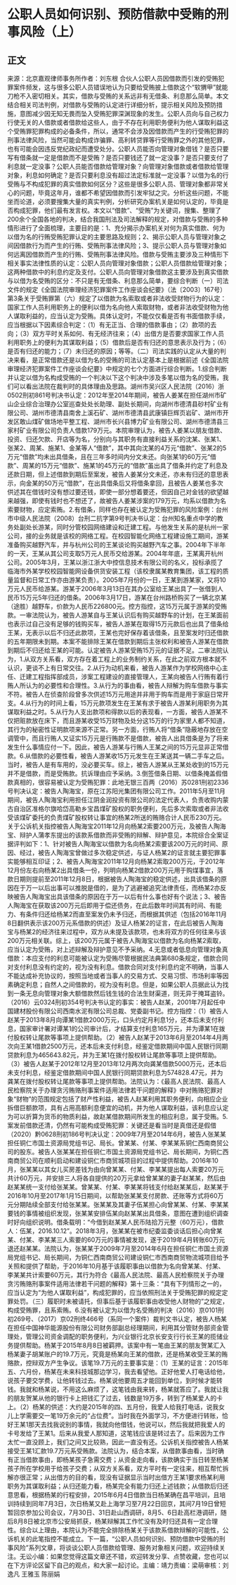 # 公职人员如何识别、预防借款中受贿的刑事风险（上）
## 正文
来源：北京嘉观律师事务所作者：刘东根 合伙人公职人员因借款而引发的受贿犯罪案件频发，这与很多公职人员错误地认为只要给受贿披上借款这个“软猬甲”就能刀枪不入密切相关。其实，借款与受贿的关系远非有无借条、利息那么简单。本文结合相关司法判例，对借款与受贿的认定进行详细分析，提示相关风险及预防措施，意图减少因无知无畏而坠入受贿犯罪深渊现象的发生。公职人员向与自己权力行使无关的人借款或者借款给这些人，由于不存在利用职务便利为他人谋取利益这个受贿罪犯罪构成的必备条件，所以，通常不会涉及因借款而产生的行受贿犯罪的刑事法律风险，当然可能会构成诈骗罪、高利转贷罪等行受贿罪之外的其他犯罪，也有可能会因违反党纪政纪而遭受处分。公职人员能否向管理对象借钱？是否只要写有借条就一定是借款而不是受贿？是否只要钱还了就一定没事？是否只要支付了利息就一定没事？公职人员能否借款给管理对象？向管理对象借款或者借款给管理对象，利息如何确定？是否只要利息没有超过法定标准就一定没事？以借为名的行受贿与不构成犯罪的真实借款如何区分？这些是很多公职人员、管理对象都非常关心的问题，毕竟这年月，谁都不希望因借款而引发牢狱之灾。分析这些问题，不能坐而论道，必须要搜集大量的真实判例，分析研究办案机关是如何认定的，毕竟是否构成犯罪，他们最有发言权。本文以“借款”、“受贿”为关键词，搜集、整理了200余个全国各地的判决，结合我国刑法及司法解释的规定，对借款与受贿的多种情形进行了全面梳理，主要目的是：1、充分揭示办案机关对何为真实借款、何为以借为名的行贿受贿犯罪认定的主要思路及规则；2、揭示公职人员与管理对象之间因借款行为而产生的行贿、受贿刑事法律风险；3、提示公职人员与管理对象如何远离因借款而产生的行贿、受贿刑事法律风险。借款与受贿主要涉及三种情形下相关事实法律性质的认定：公职人员向管理对象借款；公职人员借款给管理对象；这两种借款中的利息约定及支付。公职人员向管理对象借款这主要涉及到真实借款与以借为名受贿的区分：不只是有无借条、利息那么简单，要综合判断（一）司法文件的规定《全国法院审理经济犯罪案件工作座谈会纪要》（法〔2003〕167号）第3条关于受贿罪第（六）规定了以借款为名索取或者非法收受财物行为的认定：国家工作人员利用职务上的便利以借为名向他人索取财物，或者非法收受财物为他人谋取利益的，应当认定为受贿。具体认定时，不能仅仅看是否有书面借款手续，应当根据以下因素综合判定：（1）有无正当、合理的借款事由；（2）款项的去向；（3）双方平时关系如何、有无经济往来；（4）出借方是否要求国家工作人员利用职务上的便利为其谋取利益；（5）借款后是否有归还的意思表示及行为；（6）是否有归还的能力；（7）未归还的原因；等等。（二）司法实践的认定从大量的判决来看，是正常借款还是以借为名的受贿的司法认定基本上是根据前述《全国法院审理经济犯罪案件工作座谈会纪要》中规定的七个方面进行综合判断。1.综合判断并认定以借为名构成受贿的一个判决以下这个判决中涉及多笔以借为名的受贿，我们可以看出法院在裁判时的具体理由及思路。湖州市吴兴区人民法院（2016）浙0502刑初861号判决书认定：2012年至2014年期间，被告人姜某在担任湖州市矿山企业综合治理办公室巡查处处长助理、副处长期间，向湖州市德清县砂村矿业有限公司、湖州市德清县南舍上溪石矿、湖州市德清县武康镇巨辉页岩矿、湖州市开发区敢山煤矿做场地平整工程、湖州市长兴县博力矿业有限公司、湖州市德清县三家村矿业有限公司负责人借款179万元。本院审理认为，被告人姜某以朋友借款、投资、归还欠款、开店等为名，分别向与其职务有直接利益关系的沈某、张某1、张某2、周某、施某1、金某等人“借款”，其中其向沈某的4万元“借款”、张某2的5万元“借款”均未出具借条，且在三年多时间内分文未还。向张某1的60万元“借款”、周某的15万元“借款”、施某1的45万元的“借款”虽出具了借条并约定了利息及还款日期，但上述借款到期后至案发，被告人姜某分文未还，亦未有归还的意思表示，向金某的50万元“借款”，在出具借条后又将借条拿回，且被告人姜某也多次供述其在借钱时没有想过要还钱，即使一部分想着要还，但因自己对金钱的欲望越来越强，即使有钱时也不想还了，故被告人姜某涉案的179万元，均系以借款为名索要财物，应定索贿。2.有借条，同样也存在被认定为受贿犯罪的风险案例：台州市中级人民法院（2008）台刑二抗字第9号判决书认定：台州知名重点中学的教务处副处长游某，同时分管校园网络建设和迁建工程。与他发生关系的是杭州一家公司，接的业务就是该校的网络工程。在校园智能化网络工程建设施工期间，游某准备购买越野汽车，并与杭州公司的王某谈论购买越野汽车之事。2004年下半年的一天，王某从其公司支取5万元人民币交给游某。2004年年底，王某离开杭州公司。2005年3月，王某以浙江浙大中控信息技术有限公司的名义，投标承揽了临海市外某学校校园智能网设备供货安装工程（该校隶属某教育集团，该工程的质量监督和日常工作亦由游某负责）。2005年7月份的一日，王某到游某家，又将10万元人民币给游某。游某于2006年3月13日在其办公室给王某出具了一张借到人民币15万元5年归还的借条。2006年3月17日，游某在台州路桥购买了一辆北京某（途胜）越野车，价款为人民币226800元。控方指控，这15万元属于游某的受贿款。一审法院认为，被告人游某自与王某认识后有购买越野车的计划，在王某面前也表示过自己没有足够的钱购买车，被告人游某在取得15万元款后也出具了借条给王某，无表示以后不归还此款项，王某也完好保存着该借条，且至案发时归还借款的五年期限未到期。本案不能排除王某在借款到期后主张权利和被告人游某在借款到期后不归还给王某的可能。认定被告人游某受贿15万元的证据不足。二审法院认为，1.从双方关系看，双方存在着工程上的业务制约关系，在此之前双方根本就不认识，更谈不上有日常交往。2.从行为动机来看，被告人游某作为学校网络中心主任、迁建工程指挥部成员，涉案工程建设的直接管理人，王某向被告人行贿有着行贿人所认为的必要性和合理性。3.从行为的事由看，被告人辩解为购车借款与事实不符。被告人在侦查阶段曾多次供述15万元用途并非用于购车而是用于家庭日常开支。4.从行为的时间上看，15万元款项发生在王某有求于被告人游某利用职务为其谋取利益之时。5.从行为人支出款项和得款以后的表现看，一方面，被告人游某不仅把赃款放在床下，而且游某收受15万财物及处分这15万的行为家里人都不知道，其行为的秘密性证明款项来源不正常。另一方面，行贿人将“借条”隐蔽地存放在空调管中，而且行贿人又证实15万元是行贿款不是借款，被告人出具借条是为了将来发生什么事情应付一下。因此，被告人游某与行贿人王某之间的15万元显非正常借款。6.从借款的必要性看，被告人游某收15万元发生在王某送其一辆二手车之后。当时，被告人是有车用的，没必要买车。综上，被告人游某从王某处收到的15万元并不是借款，而是受贿款。抗诉理由应予采纳。3.倒签借条日期、以借条掩盖假借款真相的，很容易被认定为受贿犯罪：此地无银三百两（2016）苏0281刑初2336号判决认定：被告人陶海宝，原在江苏阳光集团有限公司工作。2011年5月至11月期间，被告人陶海宝利用担任江阴金润投资有限公司的法定代表人，负责收购内蒙古自治区准格尔旗哈岱高勒乡宝昌煤矿股权的职务便利，先后多次索取或者非法收受该煤矿委托的负责煤矿股权转让事宜的杨某2所送的贿赂合计人民币230万元。关于公诉机关指控被告人陶海宝2011年12月向杨某2索要200万元，及被告人陶海宝、辩护人蒲孝东提出的该款系借款而非受贿的辩解、辩护意见，本院综合全案证据评判如下：1、针对被告人陶海宝以借款为名向杨某2索要该200万元的时间、原因、经过，被告人陶海宝曾做过多次稳定供述，与证人杨某2的证言就主要犯罪事实能够相互印证；2、被告人陶海宝2011年12月向杨某2索取200万元，于2012年12月份左右向杨某2出具借条一份，列明向杨某2借款200万元用于购煤事宜，落款日期则提前至2011年12月8日，根据被告人陶海宝的稳定供述，出具该借条的原因在于万一以后出事可以推脱是借的，是为了逃避被追究法律责任，而杨某2亦反映被告人陶海宝出具该借条的原因在于万一以后有什么事也好有个说法；3、被告人陶海宝在获取该200万元后即用于偿还债务，在此后数年时间其有时间、有能力、有条件归还给杨某2而直至案发仍未予归还，而根据其供述（包括2016年11月8日翻供表示该200万元系借款的供述）及证人杨某2的证言，在此后被告人陶海宝与杨某2的经济往来过程中，双方从未提及该款项，也未将双方的任何往来与该200万元相关联。综上，该200万元属于被告人陶海宝以借款为名向杨某2索取，应当认定为受贿，对上述辩解及辩护意见不予采纳。4.无息或者低息向管理对象真借款：本应支付的利息可能被认定为受贿尽管根据民法典第680条规定，借款合同对支付利息没有约定的，视为没有利息。借款合同对支付利息约定不明确，当事人不能达成补充协议的，按照当地或者当事人的交易方式、交易习惯、市场利率等因素确定利息；自然人之间借款的，视为没有利息。但是，如果公职人员据此认为找到一条无息向管理对象大额借款然后钱生钱的合法生财渠道，则无异于掩耳盗铃。（2016）云0324刑初354号判决书认定的事实：被告人赵某，2001年7月起任中国建材股份有限公司西南水泥有限公司总裁、党委副书记。控方指控：（1）被告人赵某于2013年8月向谭某1借款2000万元，口头约定月利息1分，还本后未支付利息，国家审计署对谭某1的公司审计后，才结算支付利息165万元，并为谭某1在拨付股权转让尾款等事项上提供帮助。（2）被告人赵某于2013年6月至2014年4月两次向王某1借款2500万元，还本后未支付利息，经鉴定借款期间中国人民银行同期贷款利息为465643.82元，并为王某1在拨付股权转让尾款等事项上提供帮助。（3）被告人赵某于2012年12月至2013年12月两次向龚某借款5000万元，还本后未支付利息，经鉴定借款期间中国人民银行同期贷款利息为574828.47元，并为龚某在拨付股权转让尾款等事项上提供帮助。法院认为：《最高人民法院、最高人民检察院关于办理贪污贿赂刑事案件适用法律若干问题的解释》中对贿赂犯罪对象“财物”的范围规定包括了财产性利益，被告人赵某利用其职务便利，向相应企业拆借巨额款项，具有占用高额利息便宜的动机，并为他人谋取利益，该利息应认定为可以折算为货币的物质利益，故赵某借款期间所发生的相应利息，属于受贿。5.案发前借款还清，仍然有可能构成受贿犯罪：关键还是看当时是真借还是假借（2020）黔0628刑初186号判决认定：2009年7月至2014年6月，被告人张某某担任铜仁市国土资源局党组书记、局长。曾某某、付某、李某某系铜仁西南商贸公司的股东。被告人张某某在担任铜仁市国土资源局党组书记、局长期间，为铜仁西南商贸公司在顺利启动和建设铜仁市商贸城项目的过程中提供帮助。2016年10月，张某某以其女儿买房差钱为由向曾某某、付某、李某某提出每人索要20万元共计60万元，并安排三人将各自提供的20万元拿给曾某某的妻子赵某某，然后由赵某某统一支付给张某某。曾某某、付某、李某某将钱支付给赵某某后，赵某某于2016年10月至2017年1月15日期间，以帮助张某某支付房款、还账等方式将60万元分期陆续全部支付给张某某。张某某及其妻子伍某担心向曾某某、付某、李某某要钱的事情被组织发现，张某某安排伍某向赵某某出具借条，意图在遭到组织调查时好向组织说明。借条载明：“今借到赵某某人民币陆拾万元整（60万元），借款人：伍某，2016.10.12”。2018年3月，张某某在被市纪委监委谈话后担心向曾某某、付某、李某某三人索要的60万元的事情被发现，遂于2019年4月转账60万元退还赵某某。法院认为，张某某于2009年7月至2014年6月在担任铜仁市国土资源局党组书记、局长期间，为铜仁西南商贸公司建设铜仁市西南商贸物流城项目给予关照和提供了帮助，于2016年10月基于该履职事由以借款为名向曾某某、付某、李某某共计索要60万元，其行为符合《最高人民法院、最高人民检察院关于办理贪污贿赂刑事案件适用法律若干问题的解释》第十三条：“具有下列情形之一的，应当认定为“为他人谋取利益”，构成犯罪的，应当依照刑法关于受贿犯罪的规定定罪处罚。（三）履职时未被请托，但事后基于该履职事由收受他人财物的”之规定，构成受贿罪，且系索贿。6.没有被认定为以借为名受贿的判决（2016）京0101刑初269号、（2017）京02刑终466号（系同一个案件）裁判文书认定，被告人杨某在担任中国神华能源股份有限公司财务部副总经理期间，利用其分管财务部资金管理处，管理公司资金调配的职务便利，为兴业银行北京长安支行行长王某的揽储业务提供帮助。杨某于2015年8月8日被羁押。该案中有一笔由王某的朋友贺某汇入杨某妻子胡某账户的19.7万元，究竟是杨某向王某的借款，还是杨某收受王某的贿赂款，控辩双方产生争议。该笔19.7万元的主要事实是：（1）王某的证言：2015年五、六月份，杨某在未来科技城那边学习，我去看望他。正好他爱人打电话给他，说孩子要交学费，让他转钱过去。杨某说他要周五才能回到单位，到时候才能转钱。我就和杨某说，不用这么麻烦了，这笔钱由我来转，杨某就答应了。我就让我的朋友贺某从他的银行卡上把钱汇了过去，钱数是19万多，转到了杨某爱人的卡上。（2）杨某的供述：大约是2015年的四、五月份，我爱人给我打电话，说我女儿上学需要交一笔19万余元的“占位费”。当时我在外面学习，不方便进行转账，恰好王某1那天去找我说别的事情，我就向他借钱，他说可以，然后我就把我爱人的卡号发给了王某1。后来从我爱人那知道，这笔钱应该是转过去了。后来因为工作太忙一直没顾上，我们之间又比较熟，因此一直没有还。公诉机关指控被告人杨某接受王某1汇款19.7万元系受贿款。法院认为，结合本案，从借款事由看，当时确有正当借款事由，即杨某孩子急需交费；从资金走向看，该款确实于当日转至杨某孩子所在学校用于给孩子交费；从双方关系看，双方平时有一定往来，相互帮忙拆解亦很正常；从出借方的目的看，现没有证据显示当时出借方王某1要求杨某利用职务为其谋取利益；从归还能力看，杨某完全有能力归还上述钱款；从借款后归还意思看，根据杨某的行程安排，2015年6月4日借款当日杨某确在昌平培训，且培训持续到同年7月3日，次日杨某又赴上海学习至7月22日回京，其间7月19日曾短暂回京参加公司会议，7月30日、31日赴山西调研，8月5、6日赴高栏港调研，随后8月8日被北京市公安局抓获，杨某辩解其工作忙没有及时归还具有一定合理性。综合以上理由，本院认为不能完全排除杨某关于该款系借款辩解的可能性，公诉机关的此笔指控不能成立。下一篇，“公职人员如何识别、预防借款中受贿的刑事风险”系列文章，将谈谈公职人员借款给管理、服务对象相关问题，欢迎持续关注。无讼小编：如果您觉得这篇文章还不错，欢迎转发分享、点赞收藏，您也可以在下方评论区留下自己的观点，和大家一起讨论。主编：靖力责编：梁萌审核：刘逸凡 王雅玉 陈丽娟